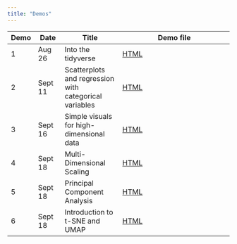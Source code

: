 ```yaml
---
title: "Demos"
---
```


| Demo   | Date    | Title              | Demo file                            |
|--------|---------|--------------------|--------------------------------------|
| 1      | Aug 26  | Into the tidyverse | [HTML](demos/01-into-tidyverse.qmd)  |
| 2      | Sept 11 | Scatterplots and regression with categorical variables | [HTML](demos/02-scatterplots-regression.qmd)  |
| 3      | Sept 16  | Simple visuals for high-dimensional data | [HTML](demos/03-simple-highdim.qmd)  |
| 4      | Sept 18  | Multi-Dimensional Scaling | [HTML](demos/04-mds.qmd)  |
| 5      | Sept 18  | Principal Component Analysis | [HTML](demos/05-pca.qmd)  |
| 6      | Sept 18  | Introduction to t-SNE and UMAP | [HTML](demos/06-tsne-umap.qmd)  |
